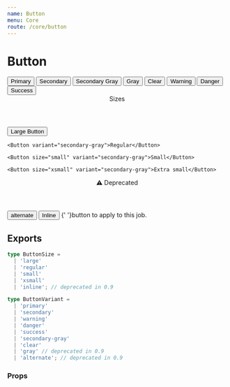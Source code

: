 ```yaml
---
name: Button
menu: Core
route: /core/button
---
```



# Button

<Playground>
  <Box row margin={{ bottom: 2 }}>
    <Button>Primary</Button>
    <Button variant="secondary">Secondary</Button>
    <Button variant="secondary-gray" emphasis={false}>Secondary Gray</Button>
    <Button variant="gray">Gray</Button>
    <Button variant="clear">Clear</Button>
  </Box>
  <Box margin={{ bottom: 8 }} row>
    <Button variant="warning">Warning</Button>
    <Button variant="danger">Danger</Button>
    <Button variant="success">Success</Button>
  </Box>

  <Header h4>Sizes</Header>
  <Box maxWidth="540px" align="space-between" valign="bottom" margin={{ bottom: 8 }} row>
    <Button size="large" variant="secondary-gray">Large Button</Button>

    <Button variant="secondary-gray">Regular</Button>

    <Button size="small" variant="secondary-gray">Small</Button>

    <Button size="xsmall" variant="secondary-gray">Extra small</Button>
  </Box>
  <Box>
    <div>
      <Tooltip content="Supported in 0.8, fully deprecated in 0.9" placement="right">
        <Header h4 inlineBlock>⚠️ Deprecated</Header>
      </Tooltip>
    </div>
    <Button variant="alternate" emphasis={false}>alternate</Button>
    <Box margin={{ top: 4 }} row>
      <Button size="inline" variant="secondary-gray">Inline</Button> {' '}button to apply to this job.
    </Box>
  </Box>
</Playground>

## Exports

```ts
type ButtonSize =
  | 'large'
  | 'regular'
  | 'small'
  | 'xsmall'
  | 'inline'; // deprecated in 0.9
```
```ts
type ButtonVariant =
  | 'primary'
  | 'secondary'
  | 'warning'
  | 'danger'
  | 'success'
  | 'secondary-gray'
  | 'clear'
  | 'gray' // deprecated in 0.9
  | 'alternate'; // deprecated in 0.9
```


### Props

<Props of={Button} />
